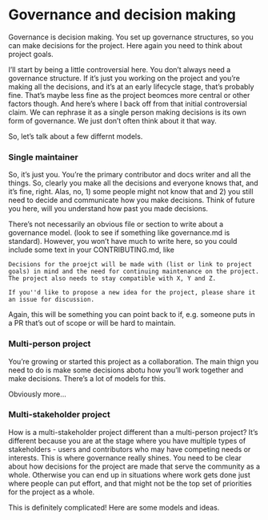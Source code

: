 # Governance and decision making

Governance is decision making. You set up governance structures, so you can make decisions for the project. Here again you need to think about project goals.

I'll start by being a little controversial here. You don't always need a governance structure. If it's just you working on the project and you're making all the decisions, and it's at an early lifecycle stage, that's probably fine. That's maybe less fine as the project beomces more central or other factors though. And here's where I back off from that initial controversial claim. We can rephrase it as a single person making decisions is its own form of governance. We just don't often think about it that way.

So, let's talk about a few differnt models. 

### Single maintainer

So, it's just you. You're the primary contributor and docs writer and all the things. So, clearly you make all the decisions and everyone knows that, and it's fine, right. Alas, no, 1) some people might not know that and 2) you still need to decide and communicate how you make decisions. Think of future you here, will you understand how past you made decisions. 

There's not necessarily an obvious file or section to write about a governance model. (look to see if something like governance.md is standard). However, you won't have much to write here, so you could include some text in your CONTRIBUTING.md, like

```
Decisions for the proejct will be made with (list or link to project goals) in mind and the need for continuing maintenance on the project. The project also needs to stay compatible with X, Y and Z. 

If you''d like to propose a new idea for the project, please share it an issue for discussion.
```

Again, this will be something you can point back to if, e.g. someone puts in a PR that's out of scope or will be hard to maintain. 

### Multi-person project

You're growing or started this project as a collaboration. The main thign you need to do is make some decisions abotu how you'll work together and make decisions. There's a lot of models for this.

Obviously more...

### Multi-stakeholder project

How is a multi-stakeholder project different than a multi-person project? It's different because you are at the stage where you have multiple types of stakeholders - users and contributors who may have competing needs or interests. This is where governance really shines. You need to be clear about how decisions for the project are made that serve the community as a whole. Otherwise you can end up in situations where work gets done just where people can put effort, and that might not be the top set of priorities for the project as a whole. 

This is definitely complicated! Here are some models and ideas. 